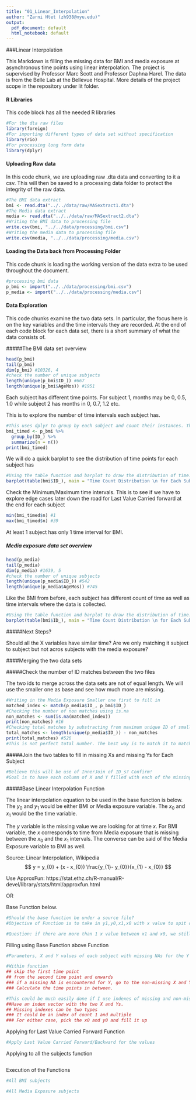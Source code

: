 ```yaml
---
title: "01_Linear_Interpolation"
author: "Zarni Htet (zh938@nyu.edu)"
output:
  pdf_document: default
  html_notebook: default
---
```


###Linear Interpolation

This Markdown is filling the missing data for BMI and media exposure at asynchronous time points using linear interpolation. The project is supervised by Professor Marc Scott and Professor Daphna Harel. The data is from the Belle Lab at the Bellevue Hospital. More details of the project scope in the repository under lit folder.

#### R Libraries

This code block has all the needed R libraries

```r
#For the dta raw files
library(foreign)
#For importing different types of data set without specification
library(rio)
#For processing long form data
library(dplyr)

```

#### Uploading Raw data

In this code chunk, we are uploading raw .dta data and converting to it a csv. This will then be saved to a processing data folder to protect the integrity of the raw data.

```r
#The BMI data extract
bmi <- read.dta("../../data/raw/MASextract1.dta")
#The Media data extract
media <- read.dta("../../data/raw/MASextract2.dta")
#Writing the BMI data to processing file
write.csv(bmi, "../../data/processing/bmi.csv")
#Writing the media data to processing file
write.csv(media, "../../data/processing/media.csv")
```

#### Loading the Data back from Processing Folder

This code chunk is loading the working version of the data extra to be used throughout the document.

```r
#processing bmi data
p_bmi <- import("../../data/processing/bmi.csv")
p_media <- import("../../data/processing/media.csv")
```

#### Data Exploration

This code chunks examine the two data sets. In particular, the focus here is on the key variables and the time intervals they are recorded. At the end of each code block for each data set, there is a short summary of what the data consists of.

#####The BMI data set overview

```r
head(p_bmi)
tail(p_bmi)
dim(p_bmi) #10326, 4
#check the number of unique subjects
length(unique(p_bmi$ID_)) #667 
length(unique(p_bmi$AgeMos)) #1951
```

Each subject has different time points. For subject 1, months may be 0, 0.5, 1.0 while subject 2 has months in 0, 0.7, 1.2 etc.


This is to explore the number of time intervals each subject has. 

```r
#This uses dplyr to group by each subject and count their instances. This effectively counts the number of time points each of them have.
bmi_timed <- p_bmi %>% 
  group_by(ID_) %>%
  summarize(n = n())
print(bmi_timed)
```

We will do a quick barplot to see the distribution of time points for each subject has

```r
#Using the table function and barplot to draw the distribution of time. 
barplot(table(bmi$ID_), main = "Time Count Distribution \n for Each Subject for BMI")
```

Check the Minimum/Maximum time intervals. This is to see if we have to explore edge cases later down the road for Last Value Carried forward at the end for each subject

```r
min(bmi_timed$n) #1
max(bmi_timed$n) #39
```

At least 1 subject has only 1 time interval for BMI.

##### Media exposure data set overview

```r
head(p_media)
tail(p_media)
dim(p_media) #1639, 5
#check the number of unique subjects
length(unique(p_media$ID_)) #542 
length(unique(p_media$AgeMos)) #745
```

Like the BMI from before, each subject has different count of time as well as time intervals where the data is collected.

```r
#Using the table function and barplot to draw the distribution of time. 
barplot(table(bmi$ID_), main = "Time Count Distribution \n for Each Subject for Media Exposure")
```


#####Next Steps?

Should all the X variables have similar time? 
Are we only matching it subject to subject but not acros subjects with the media exposure?

####Merging the two data sets


#####Check the number of ID matches between the two files

The two ids to merge across the data sets are not of equal length. We will use the smaller one as base and see how much more are missing.

```r
#Writing in the Media Exposure Smaller one first to fill in
matched_index <- match(p_media$ID_, p_bmi$ID_)
#Checking the number of non matches using is.na
non_matches <- sum(is.na(matched_index))
print(non_matches) #16
#Checking total matches by substracting from maximum unique ID of smaller set to the missing ones
total_matches <- length(unique(p_media$ID_)) - non_matches
print(total_matches) #526
#This is not perfect total number. The best way is to match it to match the IDs by innerjoin and capture the NA values
```

#####Join the two tables to fill in missing Xs and missing Ys for Each Subject

```r
#Believe this will be use of InnerJoin of ID_s? Confirm!
#Goal is to have each column of X and Y filled with each of the missing counterparts.
```

#####Base Linear Interpolation Function

The linear interpolation equation to be used in the base function is below. The $y_{0}$ and $y_{1}$ would be either BMI or Media exposure variable. The $x_{0}$ and $x_{1}$ would be the time variable.

The $y$ variable is the missing value we are looking for at time $x$. For BMI variable, the $x$ corresponds to time from Media exposure that is missing between the $x_{0}$ and the $x_{1}$ intervals. The converse can be said of the Media Exposure variable to BMI as well. 

Source: Linear Interpolation, Wikipedia
$$
y = y_{0} + (x - x_{0}) \frac{y_{1}- y_{0}}{x_{1} - x_{0}}
$$


Use ApproxFun:
https://stat.ethz.ch/R-manual/R-devel/library/stats/html/approxfun.html

OR

Base Function below.

```r
#Should the base function be under a source file?
#Objective of Function is to take in y1,y0,x1,x0 with x value to spit out y.

#Question: if there are more than 1 x value between x1 and x0, we still use the same interval x1 and x0 without adjusting?
```

Filling using Base Function above Function

```r
#Parameters, X and Y values of each subject with missing NAs for the Y values

#Within function
## skip the first time point
## from the second time point and onwards
### if a missing NA is encountered for Y, go to the non-missing X and Y pair and the next one before. 
### Calculate the time points in between.

#This could be much easily done if I use indexes of missing and non-missing.
##Have an index vector with the two X and Ys.
## Missing indexes can be two types
### It could be an index of count 1 and multiple
### For either case, pick the x0 and y0 and fill it up
```

Applying for Last Value Carried Forward Function

```r
#Apply Last Value Carried Forward/Backward for the values
```

Applying to all the subjects function
```r

```

Execution of the Functions

```r
#All BMI subjects
```

```r
#All Media Exposure subjects
```



























